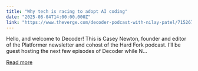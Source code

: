 ```yaml
---
title: "Why tech is racing to adopt AI coding"
date: "2025-08-04T14:00:00.000Z"
link: "https://www.theverge.com/decoder-podcast-with-nilay-patel/715267/anysphere-ceo-michael-truell-cursor-ai-automate-programming-interview"
---
```


Hello, and welcome to Decoder! This is Casey Newton, founder and editor of the Platformer newsletter and cohost of the Hard Fork podcast. I’ll be guest hosting the next few episodes of Decoder while N...

[Read more](https://www.theverge.com/decoder-podcast-with-nilay-patel/715267/anysphere-ceo-michael-truell-cursor-ai-automate-programming-interview)
